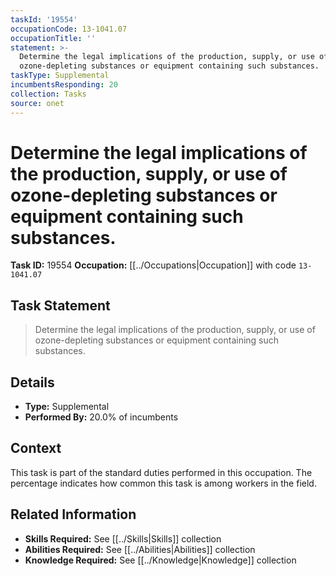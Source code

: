 ```yaml
---
taskId: '19554'
occupationCode: 13-1041.07
occupationTitle: ''
statement: >-
  Determine the legal implications of the production, supply, or use of
  ozone-depleting substances or equipment containing such substances.
taskType: Supplemental
incumbentsResponding: 20
collection: Tasks
source: onet
---
```

# Determine the legal implications of the production, supply, or use of ozone-depleting substances or equipment containing such substances.

**Task ID:** 19554
**Occupation:** [[../Occupations|Occupation]] with code `13-1041.07`

## Task Statement

> Determine the legal implications of the production, supply, or use of ozone-depleting substances or equipment containing such substances.

## Details

- **Type:** Supplemental
- **Performed By:** 20.0% of incumbents

## Context

This task is part of the standard duties performed in this occupation. The percentage indicates how common this task is among workers in the field.

## Related Information

- **Skills Required:** See [[../Skills|Skills]] collection
- **Abilities Required:** See [[../Abilities|Abilities]] collection
- **Knowledge Required:** See [[../Knowledge|Knowledge]] collection
